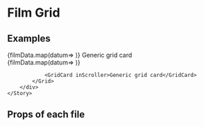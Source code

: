 

<Meta title="2 Pattern Library/4 Slices/Generic Grid" component={Grid} />

# Film Grid
 
 
## Examples

<Canvas>
    <Story name="Grid with film cards">
        <div style={{
            margin: "50px",
            maxWidth: "1000px"
        }}>
            <Grid scroll>
            {filmData.map(datum=>
                <FilmCard {...datum} inScroller />
            )}
                <GridCard inScroller>Generic grid card</GridCard>
            </Grid>
        </div>
    </Story>
</Canvas>

<Canvas>
    <Story name="Grid, not scrolling">
        <div style={{
            margin: "50px",
            maxWidth: "1000px"
        }}>
            <Grid scroll={false}>
            {filmData.map(datum=>
                <FilmCard {...datum} inScroller={false} />
            )}
            
                <GridCard inScroller>Generic grid card</GridCard>
            </Grid>
        </div>
    </Story>
</Canvas>

## Props of each file

<ArgsTable of={Grid} />
